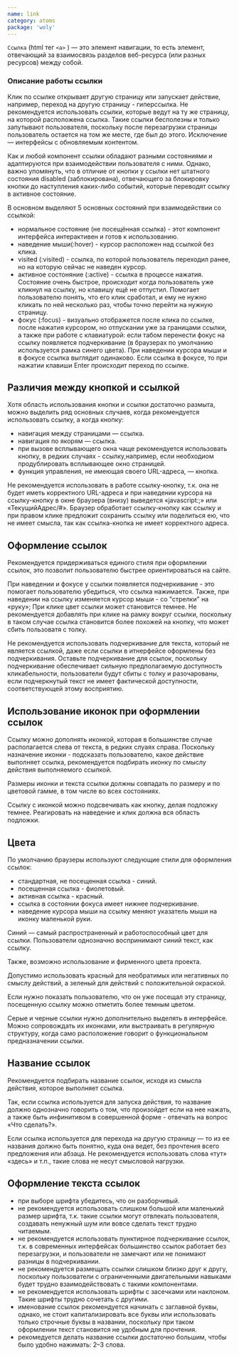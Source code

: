 ```yaml
---
name: link
category: atoms
package: 'woly'
---
```


`Ссылка` (html тег `<a>` ) — это элемент навигации, то есть элемент, отвечающий за взаимосвязь разделов веб-ресурса (или разных ресурсов) между собой.

### Описание работы ссылки

Клик по ссылке открывает другую страницу или запускает действие, например, переход на другую страницу - гиперссылка.
Не рекомендуется использовать ссылки, которые ведут на ту же страницу, на которой расположена ссылка.
Такие ссылки бесполезны и только запутывают пользователя, поскольку после перезагрузки страницы пользователь остается на том же месте, где был до этого.
Исключение — интерфейсы с обновляемым контентом.

Как и любой компонент ссылки обладают разными состояниями и адаптируются при взаимодействии пользователя с ними. 
Однако, важно упомянуть, что в отличие от кнопки у ссылки нет штатного состояния disabled (заблокирована), отвечающего за блокировку кнопки до наступления каких-либо событий, которые переводят ссылку в активное состояние.

В основном выделяют 5 основных состояний при взаимодействии со ссылкой:

- нормальное состояние (не посещённая ссылка) - этот компонент интерфейса интерактивен и готов к использованию.
- наведение мыши(:hover) - курсор расположен над ссылкой без клика.
- visited (:visited) - ссылка, по которой пользователь переходил ранее, но на которую сейчас не наведен курсор.
- активное состоняние (:active) - ссылка в процессе нажатия. Состояние очень быстрое, происходит когда пользователь уже кликнул на ссылку, но клавишу ещё не отпустил. 
Помогает пользователю понять, что его клик сработал, и ему не нужно кликать по ней несколько раз, чтобы точно перейти на нужную страницу.
- фокус (:focus) - визуально отображется после клика по ссылке, после нажатия курсором, но отпускании уже за границами ссылки, а также при работе с клавиатурой: если табом перенести фокус на ссылку появляется подчеркивание (в браузерах по умолчанию используется рамка синего цвета).
При наведении курсора мыши и в фокусе ссылка выглядит одинаково. Если ссылка в фокусе, то при нажатии клавиши Enter происходит переход по ссылке.

## Различия между кнопкой и ссылкой

Хотя область использования кнопки и ссылки достаточно размыта, можно выделить ряд основных случаев, когда рекомендуется использовать ссылку, а когда кнопку:

- навигация между страницами — ссылка.
- навигация по якорям — ссылка.
- при вызове всплывающего окна чаще рекомендуется использовать кнопку, в редких случаях - ссылку,например, если необходиом продублировать всплывающее окно страницей.
- функция управления, не имеющая своего URL-адреса, — кнопка.

Не рекомендуется использовать в работе ссылку-кнопку, т.к. она не будет иметь корректного URL-адреса и при наведении курсора на ссылку-кнопку в окне браузера (внизу) выведется «javascript:;» или «ТекущийАдрес/#».
Браузер обработает ссылку-кнопку как ссылку и при правом клике предложит сохранить ссылку или поделиться ею, что не имеет смысла, так как ссылка-кнопка не имеет корректного адреса.

## Оформление ссылок

Рекомендуется придерживаться единого стиля при оформлении ссылок, это позволит пользователю быстрее ориентироваться на сайте.

При наведении и фокусе у ссылки появляется подчеркивание - это помогает пользователю убедиться, что ссылка нажимается. Также, при наведении на ссылку изменяется курсор мыши - со "стрелки" на «руку»;
При клике цвет ссылки может становится темнее. Не рекомендуется добавлять при клике на рамку вокруг ссылки, поскольку в таком случае ссылка становится более похожей на кнопку, что может сбить пользоватя с толку.

Не рекомендуется использовать подчеркивание для текста, который не является ссылкой, даже если ссылки в итнерфейсе оформлены без подчеркивания. 
Оставьте подчеркивание для ссылок, поскольку подчеркивание обеспечивает сильную предполагаемую доступность кликабельности, пользователи будут сбиты с толку и разочарованы, если подчеркнутый текст не имеет фактической доступности,
соответствующей этому восприятию.

## Использование иконок при оформлении ссылок

Ссылку можно дополнять иконкой, которая в большинстве случае располагается слева от текста, в редких слуаях справа. 
Поскольку назначение иконки - подсказать пользователю, какое действие выполняет ссылка, рекомендуется подбирать иконку по смыслу действия выполняемого ссылкой.

Размеры иконки и текста ссылки должны совпадать по размеру и по цветовой гамме, в том числе во всех состояниях.

Ссылку с иконкой можно подсвечивать как кнопку, делая подложку темнее. Реагировать на наведение и клик должна вся область подложки.

## Цвета

По умолчанию браузеры используют следующие стили для оформления ссылок:

- стандартная, не посещенная ссылка - синий.
- посещенная ссылка - фиолетовый.
- активная ссылка - красный.
- ссылка в состоянии фокуса имеет нижнее подчеркивание.
- наведение курсора мыши на ссылку меняют указатель мыши на иконку маленькой руки.

Синий — самый распространенный и работоспособный цвет для ссылки. Пользователи однозначно воспринимают синий текст, как ссылку.

Также, возможно использование и фирменного цвета проекта.

Допустимо использовать красный для необратимых или негативных по смыслу действий, а зеленый для действий с положительной окраской.

Если нужно показать пользователю, что он уже посещал эту страницу, посещенную ссылку можно отметить более темным цветом.

Серые и черные ссылки нужно дополнительно выделять в интерфейсе. Можно сопровождать их иконками, или выстраивать в регулярную структуру, когда само расположение говорит о функциональном предназначении ссылки.

## Название ссылок

Рекомендуется подбирать название ссылок, исходя из смысла действия, которое выполняет ссылка. 

Так, если ссылка используется для запуска действия, то название должно однозначно говорить о том, что произойдет если на нее нажать,
а также быть инфинитивом в совершенной форме - отвечать на вопрос «Что сделать?».

Если ссылка используется для перехода на другую страницу — то из ее названия должно быть понятно, куда она ведет, без прочтения всего предложения или абзаца.
Не рекомендуется использовать слова «тут» «здесь» и т.п., такие слова не несут смысловой нагрузки.

## Оформление текста ссылок

- при выборе шрифта убедитесь, что он разборчивый.
- не рекомендуется использовать слишком большой или маленький размер шрифта, т.к. такие ссылки могут отвлекать пользователя, 
создавать ненужный шум или вовсе сделать текст трудно читаемым.
- не рекомендуется использовать пунктирное подчеркивание ссылок, т.к. в современных интерфейсах большинство ссылок работает без перезагрузки, 
и пользователи не замечают или не понимают разницы в подчеркивании.
- не рекомендуется размещать ссылки слишком близко друг к другу, поскольку пользователи с ограниченными двигательными навыками будет трудно взаимодействовать с такими компонентами.
- не рекомендуется использовать шрифты с засечками или наклоном. Такие шрифты трудно сочетать с другими.
- именование ссылок рекомендуется начинать с заглавной буквы, однако, не стоит капитализировать все буквы или использовать только строчные буквы в названии, 
поскольку при таком оформлении текст становится не удобным для прочтения.
- рекомедуется делать название ссылки достаточно большим, чтобы было удобно нажимать: 2–3 слова.

